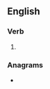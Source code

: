 {{also|reframed}}
==English==

===Verb===
{{head|en|verb form}}

# {{en-past of|re-frame}}

===Anagrams===
* {{anagrams|en|a=adeefmrr|refarmed}}